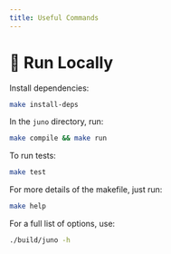 ```yaml
---
title: Useful Commands 
---
```

# 🚚 Run Locally

Install dependencies:

```bash
make install-deps
```

In the `juno` directory, run:

```bash
make compile && make run
```

To run tests:

```bash
make test
```

For more details of the makefile, just run:

```bash
make help
```

For a full list of options, use:

```bash
./build/juno -h
```
